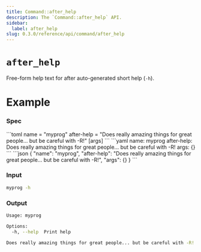 ```yaml
---
title: Command::after_help
description: The `Command::after_help` API.
sidebar:
  label: after_help
slug: 0.3.0/reference/api/command/after_help
---
```



# `after_help` <LinkButton href="https://docs.rs/clap/latest/clap/struct.Command.html#method.after_help" icon="open-book" variant="minimal" />

<Badge text="since 0.1.0" size="small" />

Free-form help text for after auto-generated short help (`-h`).

# Example

### Spec

<Tabs syncKey="format">
  <TabItem label="TOML">
    ```toml
    name = "myprog"
    after-help = "Does really amazing things for great people... but be careful with -R!"
    [args]
    ```
  </TabItem>

  <TabItem label="YAML">
    ```yaml
    name: myprog
    after-help: Does really amazing things for great people... but be careful with -R!
    args: {}
    ```
  </TabItem>

  <TabItem label="JSON">
    ```json
    {
      "name": "myprog",
      "after-help": "Does really amazing things for great people... but be careful with -R!",
      "args": {}
    }
    ```
  </TabItem>
</Tabs>

### Input

```bash
myprog -h
```

### Output

```bash
Usage: myprog

Options:
  -h, --help  Print help

Does really amazing things for great people... but be careful with -R!
```
